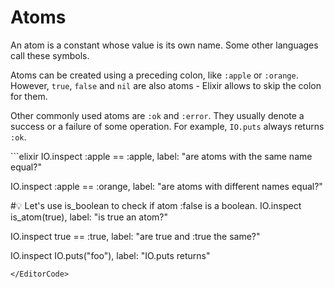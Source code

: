 
# Atoms

An atom is a constant whose value is its own name. Some other languages call these symbols.

Atoms can be created using a preceding colon, like `:apple` or `:orange`. However, `true`, `false` and `nil` are also atoms - Elixir allows to skip the colon for them.

Other commonly used atoms are `:ok` and `:error`. They usually denote a success or a failure of some operation. For example, `IO.puts` always returns `:ok`.

<EditorCode>
```elixir
IO.inspect :apple == :apple,
  label: "are atoms with the same name equal?"

IO.inspect :apple == :orange,
  label: "are atoms with different names equal?"

#💡 Let's use is_boolean to check if atom :false is a boolean.
IO.inspect is_atom(true), label: "is true an atom?"

IO.inspect true == :true, label: "are true and :true the same?"

IO.inspect IO.puts("foo"), label: "IO.puts returns"
```
</EditorCode>

